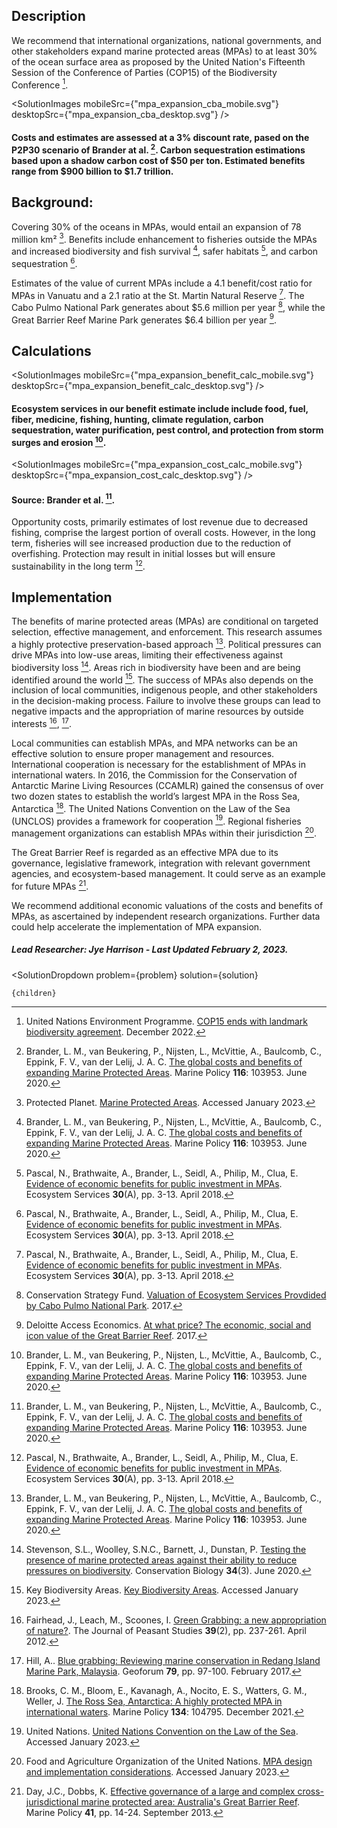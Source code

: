 


## Description

We recommend that international organizations, national governments, and other stakeholders expand marine protected areas (MPAs) to at least 30% of the ocean surface area as proposed by the United Nation's Fifteenth Session of the Conference of Parties (COP15) of the Biodiversity Conference [^"1"].

<SolutionImages 
  mobileSrc={"mpa_expansion_cba_mobile.svg"}
  desktopSrc={"mpa_expansion_cba_desktop.svg"}
/>
#### Costs and estimates are assessed at a 3% discount rate, pased on the P2P30 scenario of Brander at al. [^"8"]. Carbon sequestration estimations based upon a shadow carbon cost of $50 per ton. Estimated benefits range from $900 billion to $1.7 trillion.




## Background:
Covering 30% of the oceans in MPAs, would entail an expansion of 78 million km² [^"3"]. Benefits include enhancement to fisheries outside the MPAs and increased biodiversity and fish survival [^"8"], safer habitats [^"11"], and carbon sequestration [^"11"].

Estimates of the value of current MPAs include a 4.1 benefit/cost ratio for MPAs in Vanuatu and a 2.1 ratio at the St. Martin Natural Reserve [^"11"]. The Cabo Pulmo National Park generates about $5.6 million per year [^"12"], while the Great Barrier Reef Marine Park generates $6.4 billion per year [^"13"].




## Calculations

<SolutionImages 
  mobileSrc={"mpa_expansion_benefit_calc_mobile.svg"}
  desktopSrc={"mpa_expansion_benefit_calc_desktop.svg"}
/>

#### Ecosystem services in our benefit estimate include include food, fuel, fiber, medicine, fishing, hunting, climate regulation, carbon sequestration, water purification, pest control, and protection from storm surges and erosion [^"8"].

<SolutionImages 
  mobileSrc={"mpa_expansion_cost_calc_mobile.svg"}
  desktopSrc={"mpa_expansion_cost_calc_desktop.svg"}
/>
#### Source: Brander et al. [^"8"].

Opportunity costs, primarily estimates of lost revenue due to decreased fishing, comprise the largest portion of overall costs. However, in the long term, fisheries will see increased production due to the reduction of overfishing. Protection may result in initial losses but will ensure sustainability in the long term [^"11"].

## Implementation
The benefits of marine protected areas (MPAs) are conditional on targeted selection, effective management, and enforcement. This research assumes a highly protective preservation-based approach [^"8"]. Political pressures can drive MPAs into low-use areas, limiting their effectiveness against biodiversity loss [^"15"]. Areas rich in biodiversity have been and are being identified around the world [^"17"]. The success of MPAs also depends on the inclusion of local communities, indigenous people, and other stakeholders in the decision-making process. Failure to involve these groups can lead to negative impacts and the appropriation of marine resources by outside interests [^"9"], [^"10"].

Local communities can establish MPAs, and MPA networks can be an effective solution to ensure proper management and resources. International cooperation is necessary for the establishment of MPAs in international waters. In 2016, the Commission for the Conservation of Antarctic Marine Living Resources (CCAMLR) gained the consensus of over two dozen states to establish the world’s largest MPA in the Ross Sea, Antarctica [^"14"].
The United Nations Convention on the Law of the Sea (UNCLOS) provides a framework for cooperation [^"6"]. Regional fisheries management organizations can establish MPAs within their jurisdiction [^"7"].

The Great Barrier Reef is regarded as an effective MPA due to its governance, legislative framework, integration with relevant government agencies, and ecosystem-based management. It could serve as an example for future MPAs [^"16"].

We recommend additional economic valuations of the costs and benefits of MPAs, as ascertained by independent research organizations. Further data could help accelerate the implementation of MPA expansion.

##### Lead Researcher: Jye Harrison - Last Updated February 2, 2023.


[^"1"]: United Nations Environment Programme. [COP15 ends with landmark biodiversity agreement](https://www.unep.org/news-and-stories/story/cop15-ends-landmark-biodiversity-agreement). December 2022.

[^"3"]: Protected Planet. [Marine Protected Areas](https://www.protectedplanet.net/en/thematic-areas/marine-protected-areas). Accessed January 2023.

[^"4"]: McGowan (Ed.) et al. [Evidence of economic benefits for public investment in MPAs Ecosystem Services
](https://research.vu.nl/ws/files/118602886/Evidence_of_economic_benefits_for_public_investment_in_MPAs.pdf). The Nature Conservancy. 2022.

[^"5"]: Pascal et al. [Evidence of economic benefits for public investment in MPAs](https://research.vu.nl/ws/files/118602886/Evidence_of_economic_benefits_for_public_investment_in_MPAs.pdf). Ecosystem Services. 2018.

[^"6"]: United Nations. [United Nations Convention on the Law of the Sea](https://treaties.un.org/pages/ViewDetailsIII.aspx?src=TREATY&mtdsg_no=XXI-6&chapter=21&Temp=mtdsg3&clang=_en). Accessed January 2023.

[^"7"]: Food and Agriculture Organization of the United Nations. [MPA design and implementation considerations](https://www.fao.org/fishery/en/topic/4410). Accessed January 2023.

[^"8"]: Brander, L. M., van Beukering, P., Nijsten, L., McVittie, A., Baulcomb, C., Eppink, F. V., van der Lelij, J. A. C. [The global costs and benefits of expanding Marine Protected Areas](https://www.sciencedirect.com/science/article/abs/pii/S0308597X19302386). Marine Policy **116**: 103953. June 2020.

[^"9"]: Fairhead, J., Leach, M., Scoones, I. [Green Grabbing: a new appropriation of nature?](https://www.tandfonline.com/doi/full/10.1080/03066150.2012.671770). The Journal of Peasant Studies **39**(2), pp. 237-261. April 2012.

[^"10"]: Hill, A.. [Blue grabbing: Reviewing marine conservation in Redang Island Marine Park, Malaysia](https://www.sciencedirect.com/science/article/abs/pii/S0016718516303001?via%3Dihub). Geoforum **79**, pp. 97-100. February 2017.

[^"11"]: Pascal, N., Brathwaite, A., Brander, L., Seidl, A., Philip, M., Clua, E. [Evidence of economic benefits for public investment in MPAs](https://www.sciencedirect.com/science/article/abs/pii/S2212041616303023). Ecosystem Services **30**(A), pp. 3-13. April 2018.

[^"12"]: Conservation Strategy Fund. [Valuation of Ecosystem Services Provdided by Cabo Pulmo National Park](https://parks.berkeley.edu/sites/parks.berkeley.edu/files/ECO_caboPolicyBrief_ingFL_0.pdf). 2017.

[^"13"]: Deloitte Access Economics. [At what price? The economic, social and icon value of the Great Barrier Reef](https://www.wavespartnership.org/en/knowledge-center/what-price-economic-social-and-icon-value-great-barrier-reef). 2017.

[^"14"]: Brooks, C. M., Bloom, E., Kavanagh, A., Nocito, E. S., Watters, G. M., Weller, J. [The Ross Sea, Antarctica: A highly protected MPA in international waters](https://www.sciencedirect.com/science/article/pii/S0308597X21004061). Marine Policy **134**: 104795. December 2021.

[^"15"]: Stevenson, S.L., Woolley, S.N.C., Barnett, J., Dunstan, P. [Testing the presence of marine protected areas against their ability to reduce pressures on biodiversity](https://conbio.onlinelibrary.wiley.com/doi/abs/10.1111/cobi.13429). Conservation Biology **34**(3). June 2020.

[^"16"]: Day, J.C., Dobbs, K. [Effective governance of a large and complex cross-jurisdictional marine protected area: Australia's Great Barrier Reef](https://www.sciencedirect.com/science/article/abs/pii/S0308597X12002618). Marine Policy **41**, pp. 14-24. September 2013.

[^"17"]: Key Biodiversity Areas. [Key Biodiversity Areas](https://www.keybiodiversityareas.org/). Accessed January 2023.


  <SolutionDropdown 
    problem={problem} 
    solution={solution}
  >
    {children}
  </SolutionDropdown>